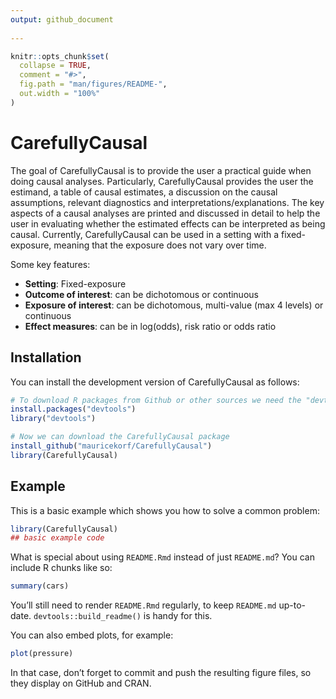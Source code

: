 ```yaml
---
output: github_document
  
---
```


<!-- README.md is generated from README.Rmd. Please edit that file -->

```r
knitr::opts_chunk$set(
  collapse = TRUE,
  comment = "#>",
  fig.path = "man/figures/README-",
  out.width = "100%"
)
```

# CarefullyCausal

<!-- badges: start -->
<!-- badges: end -->


The goal of CarefullyCausal is to provide the user a practical guide when doing causal analyses. Particularly, CarefullyCausal provides the user the estimand, a table of causal estimates, a discussion on the causal assumptions, relevant diagnostics and interpretations/explanations. The key aspects of a causal analyses are printed and discussed in detail to help the user in evaluating whether the estimated effects can be interpreted as being causal. Currently, CarefullyCausal can be used in a setting with a fixed-exposure, meaning that the exposure does not vary over time.\

Some key features:\

* **Setting**: Fixed-exposure
* **Outcome of interest**: can be dichotomous or continuous
* **Exposure of interest**: can be dichotomous, multi-value (max 4 levels) or continuous
* **Effect measures**: can be in log(odds), risk ratio or odds ratio



## Installation

You can install the development version of CarefullyCausal as follows:
```r
# To download R packages from Github or other sources we need the "devtools" package
install.packages("devtools")
library("devtools")

# Now we can download the CarefullyCausal package
install_github("mauricekorf/CarefullyCausal")
library(CarefullyCausal)
```


## Example

This is a basic example which shows you how to solve a common problem:

```r
library(CarefullyCausal)
## basic example code
```

What is special about using `README.Rmd` instead of just `README.md`? You can include R chunks like so:

```r
summary(cars)
```

You'll still need to render `README.Rmd` regularly, to keep `README.md` up-to-date. `devtools::build_readme()` is handy for this.

You can also embed plots, for example:

```r
plot(pressure)
```

In that case, don't forget to commit and push the resulting figure files, so they display on GitHub and CRAN.
